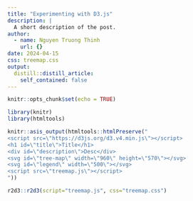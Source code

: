 ```yaml
---
title: "Experimenting with D3.js"
description: |
  A short description of the post.
author:
  - name: Nguyen Truong Thinh
    url: {}
date: 2024-04-15
css: treemap.css
output:
  distill::distill_article:
    self_contained: false
---
```


```r
knitr::opts_chunk$set(echo = TRUE)
```

```r
library(knitr)
library(htmltools)
```

```r
knitr::asis_output(htmltools::htmlPreserve("
<script src=\"https://d3js.org/d3.v4.min.js\"></script>
<h1 id=\"title\">Title</h1>
<div id=\"description\">Desc</div>
<svg id=\"tree-map\" width=\"960\" height=\"570\"></svg>
<svg id=\"legend\" width=\"500\"></svg>
<script src=\"treemap.js\"></script>
"))
```

```r
r2d3::r2d3(script="treemap.js", css="treemap.css")
```
